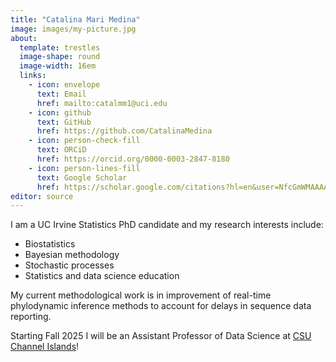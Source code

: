 ```yaml
---
title: "Catalina Mari Medina"
image: images/my-picture.jpg
about: 
  template: trestles
  image-shape: round
  image-width: 16em
  links:
    - icon: envelope
      text: Email
      href: mailto:catalmm1@uci.edu
    - icon: github
      text: GitHub
      href: https://github.com/CatalinaMedina
    - icon: person-check-fill
      text: ORCiD
      href: https://orcid.org/0000-0003-2847-8180
    - icon: person-lines-fill
      text: Google Scholar
      href: https://scholar.google.com/citations?hl=en&user=NfcGmWMAAAAJ
editor: source
---
```


I am a UC Irvine Statistics PhD candidate and my research interests include:

- Biostatistics
- Bayesian methodology
- Stochastic processes
- Statistics and data science education

My current methodological work is in improvement of real-time phylodynamic inference methods to account for delays in sequence data reporting.

Starting Fall 2025 I will be an Assistant Professor of Data Science at [CSU Channel Islands](https://www.csuci.edu/)! 